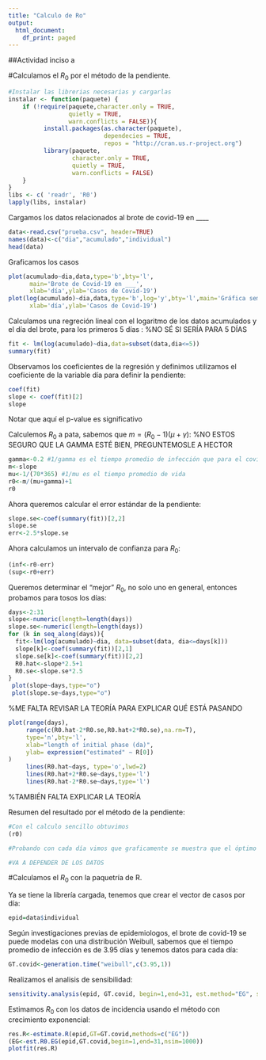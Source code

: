 ```yaml
---
title: "Calculo de Ro"
output:
  html_document:
    df_print: paged
---
```


##Actividad inciso a

#Calculamos el $R_0$ por el método de la pendiente.


```r
#Instalar las librerias necesarias y cargarlas
instalar <- function(paquete) {
    if (!require(paquete,character.only = TRUE,
                 quietly = TRUE, 
                 warn.conflicts = FALSE)){
          install.packages(as.character(paquete),
                           dependecies = TRUE,
                           repos = "http://cran.us.r-project.org")
          library(paquete,
                  character.only = TRUE, 
                  quietly = TRUE,
                  warn.conflicts = FALSE)
    }
}
libs <- c( 'readr', 'R0') 
lapply(libs, instalar)
```



Cargamos los datos relacionados al brote de covid-19 en ____
```r
data<-read.csv("prueba.csv", header=TRUE)
names(data)<-c("dia","acumulado","individual")
head(data)
```

Graficamos los casos

```r
plot(acumulado~dia,data,type='b',bty='l',
      main='Brote de Covid-19 en ___',
      xlab='día',ylab='Casos de Covid-19')
plot(log(acumulado)~dia,data,type='b',log='y',bty='l',main='Gráfica semilog de datos acumulados de brote de covid-19 en ___',
      xlab='día',ylab='Casos de Covid-19')
```

Calculamos una regreción lineal con el logaritmo de los datos acumulados y el día del brote, para los primeros 5 días : %NO SÉ SI SERÍA PARA 5 DÍAS

```r
fit <- lm(log(acumulado)~dia,data=subset(data,dia<=5))
summary(fit)
```

Observamos los coeficientes de la regresión y definimos utilizamos el coeficiente de la variable día para definir la pendiente:

```r
coef(fit)
slope <- coef(fit)[2]
slope
```
Notar que aquí el p-value es significativo

Calculemos $R_0$ a pata, sabemos que $m=(R_0-1)(\mu+\gamma)$: %NO ESTOS SEGURO QUE LA GAMMA ESTÉ BIEN, PREGUNTEMOSLE A HECTOR
```r
gamma<-0.2 #1/gamma es el tiempo promedio de infección que para el covid-19 es 3.95 días
m<-slope
mu<-1/(70*365) #1/mu es el tiempo promedio de vida
r0<-m/(mu+gamma)+1
r0
```

Ahora queremos calcular el error estándar de la pendiente:

```r
slope.se<-coef(summary(fit))[2,2]
slope.se
err<-2.5*slope.se
```
Ahora calculamos un intervalo de confianza para $R_0$:
```r
(inf<-r0-err)
(sup<-r0+err)
```

Queremos determinar el "mejor" $R_0$, no solo uno en general, entonces probamos para tosos los días:

```r
days<-2:31
slope<-numeric(length=length(days))
slope.se<-numeric(length=length(days))
for (k in seq_along(days)){
  fit<-lm(log(acumulado)~dia, data=subset(data, dia<=days[k]))
  slope[k]<-coef(summary(fit))[2,1]
  slope.se[k]<-coef(summary(fit))[2,2]
  R0.hat<-slope*2.5+1
  R0.se<-slope.se*2.5
}
 plot(slope~days,type="o")
 plot(slope.se~days,type="o")
```
 %ME FALTA REVISAR LA TEORÍA PARA EXPLICAR QUÉ ESTÁ PASANDO

```r
plot(range(days), 
     range(c(R0.hat-2*R0.se,R0.hat+2*R0.se),na.rm=T), 
     type='n',bty='l',
     xlab="length of initial phase (da)",
     ylab= expression("estimated" ~ R[0])
)
     lines(R0.hat~days, type='o',lwd=2)
     lines(R0.hat+2*R0.se~days,type='l')
     lines(R0.hat-2*R0.se~days,type='l')
```
%TAMBIÉN FALTA EXPLICAR LA TEORÍA

Resumen del resultado por el método de la pendiente:


```r
#Con el calculo sencillo obtuvimos 
(r0)
```
```r
#Probando con cada día vimos que graficamente se muestra que el óptimo es: 

#VA A DEPENDER DE LOS DATOS
```


#Calculamos el $R_0$ con la paquetría de R.

Ya se tiene la librería cargada, tenemos que crear el vector de casos por día:

```r
epid=data$individual
```

Según investigaciones previas de epidemiologos, el brote de covid-19 se puede modelas con una distribución Weibull, sabemos que el tiempo promedio de infección es de 3.95 días y tenemos datos para cada día:

```r
GT.covid<-generation.time("weibull",c(3.95,1))
```

Realizamos el analisis de sensibilidad:


```r
sensitivity.analysis(epid, GT.covid, begin=1,end=31, est.method="EG", sa.type="time")
```

Estimamos $R_0$ con los datos de incidencia usando el método con crecimiento exponencial:

```r
res.R<-estimate.R(epid,GT=GT.covid,methods=c("EG"))
(EG<-est.R0.EG(epid,GT.covid,begin=1,end=31,nsim=1000))
plotfit(res.R)
```









